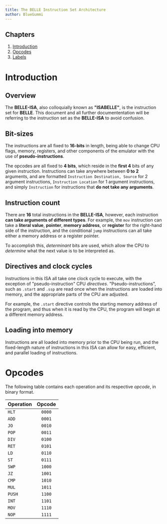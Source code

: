 ```yaml
---
title: The BELLE Instruction Set Architecture
author: BlueGummi
---
```


## Chapters

1. [Introduction](#introduction)
2. [Opcodes](#opcodes)
3. [Labels](#labels)


# Introduction

## Overview

The **BELLE-ISA**, also colloquially known as **"ISABELLE"**, is the instruction set for **BELLE**. This document and all further documententation will be referring to the instruction set as the **BELLE-ISA** to avoid confusion.

## Bit-sizes

The instructions are all fixed to **16-bits** in length, being able to change CPU flags, memory, registers, and other components of the emulator with the use of **pseudo-instructions**.

The opcodes are all fixed to **4 bits**, which reside in the **first 4** bits of any given instruction. Instructions can take anywhere between **0 to 2** arguments, and are formatted `Instruction Destination, Source` for 2 argument instructions, `Instruction Location` for 1 argument instructions, and simply `Instruction` for instructions that **do not take any arguments**.

## Instruction count

There are **16** total instructions in the **BELLE-ISA**, however, each instruction **can take arguments of different types**. For example, the `mov` instruction can take a **literal value**, **pointer**, **memory address**, or **register** for the right-hand side of the instruction, and the conditional `jump` instructions can all take either a memory address or a register pointer.

To accomplish this, *determinant* bits are used, which allow the CPU to *determine* what the next value is to be interpreted as.

## Directives and clock cycles

Instructions in this ISA all take one clock cycle to execute, with the exception of "pseudo-instruction" CPU *directives*. "Pseudo-instructions", such as `.start` and `.ssp` are read once when the instructions are loaded into memory, and the appropriate parts of the CPU are adjusted.

For example, the `.start` directive controls the starting memory address of the program, and thus when it is read by the CPU, the program will begin at a different memory address.

## Loading into memory

Instructions are all loaded into memory prior to the CPU being run, and the fixed-length nature of instructions in this ISA can allow for easy, efficient, and parallel loading of instructions.

# Opcodes

The following table contains each operation and its respective *opcode*, in binary format.


| Operation | Opcode |
| :-------- | :----: |
| `HLT`     | `0000` |
| `ADD`     | `0001` |
| `JO`      | `0010` |
| `POP`     | `0011` |
| `DIV`     | `0100` |
| `RET`     | `0101` |
| `LD`      | `0110` |
| `ST`      | `0111` |
| `SWP`     | `1000` |
| `JZ`      | `1001` |
| `CMP`     | `1010` |
| `MUL`     | `1011` |
| `PUSH`    | `1100` |
| `INT`     | `1101` |
| `MOV`     | `1110` |
| `NOP`     | `1111` |

